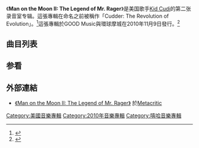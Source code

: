 {{多個問題|
{{Orphan|time=2016-12-17}}
{{Link style|time=2015-12-13}}
{{Expand language|en|time=2020-09-04}}
}}
{{Infobox album 
| Name        = Man on the Moon II: The Legend of Mr. Rager
| Type        = studio
| Artist      = [[:en:_Kid_Cudi|Kid Cudi]]
| Cover       = 
| Released    = 2010年11月9日
| Recorded    = 2009-2010
| Genre       = [[另类嘻哈|另类嘻哈]]
| Length      = 62:06
| Label       = Dream On, [[GOOD_Music|GOOD Music]], [[:en:_Universal_Motown|Universal Motown]]
| Producer    = Kid Cudi, Emile Haynie, Plain Pat <small>(执行制作人)</small><br />Dot da Genius, [[:en:_Jim_Jonsin|Jim Jonsin]], Chuck Inglish, [[:en:_No_I.D.|No I.D.]], [[:en:_Jeff_Bhasker|Jeff Bhasker]], [[:en:_The_Smeezingtons|The Smeezingtons]], [[:en:_Mike_Dean_(producer)|Mike Dean]], Anthony Killhoffer, Blended Babies, Ken Lewis
| Last album  = [[:en:_Man_on_the_Moon:_The_End_of_Day|Man on the Moon: The End of Day]]<br />(2009)
| This album  = ''Man On The Moon II: The Legend of Mr. Rager''<br />(2010)
| Next album  =
| Misc = {{Singles
  | Name           = Man on the Moon II: The Legend of Mr. Rager
  | Type           = studio
  | Single 1       = [[:en:_Erase_Me|Erase Me]]
  | Single 1 date  = 2010年8月24日
}}}}

《'''Man on the Moon II: The Legend of Mr. Rager'''》是美国歌手[[:en:_Kid_Cudi|Kid Cudi]]的第二张录音室专辑。這張專輯在命名之前被稱作「Cudder: The Revolution of Evolution」。<ref name="Ortiz">{{Cite web |url=http://www.hiphopdx.com/index/news/id.11084/title.kid-cudi-changes-album-title-gets-more-personal |title=存档副本 |access-date=2011-05-03 |archive-url=https://web.archive.org/web/20100520102633/http://www.hiphopdx.com/index/news/id.11084/title.kid-cudi-changes-album-title-gets-more-personal |archive-date=2010-05-20 |dead-url=yes }}</ref>這張專輯於GOOD Music與環球摩城在2010年11月9日發行。<ref>{{Cite web |url=http://www.hiphopdx.com/index/news/id.12118/title.dx-news-bits-kid-cudi-queen-latifah-curreny |title=http://www.hiphopdx.com/index/news/id.12118/title.dx-news-bits-kid-cudi-queen-latifah-curreny |access-date=2011-05-03 |archive-url=https://web.archive.org/web/20120929114310/http://www.hiphopdx.com/index/news/id.12118/title.dx-news-bits-kid-cudi-queen-latifah-curreny |archive-date=2012-09-29 |dead-url=yes }}</ref>

== 曲目列表 ==

{{track listing
|headline      = Act I: The World I Am Ruling
|extra_column  = 製作人
|title1        = Scott Mescudi vs. the World
|note1         = featuring Cee Lo Green
|extra1        = Emile, The Smeezingtons, No I.D.
|length1       = 3:55

|title2        = REVOFEV
|extra2        = Plain Pat, Mike Dean
|length2       = 3:03
}}
{{track listing
|headline      = Act II: A Stronger Trip
|extra_column  = 製作人
|title3        = Don't Play This Song
|note3         = featuring Mary J. Blige
|extra3        = Emile
|length3       = 3:43

|title4        = We Aite (Wake Your Mind Up)
|extra4        = Emile, Plain Pat
|length4       = 1:27

|title5        = Marijuana 
|extra5        = Dot da Genius, Kid Cudi, Mike Dean
|length5       = 4:20

|title6        = Mojo So Dope
|extra6        = Emile
|length6       = 3:31
}}
{{track listing
|headline      = Act III: Party On
|extra_column  = 製作人
|title7        = Ashin' Kusher
|extra7        = Chuck Inglish
|length7       = 3:49

|title8        = Erase Me
|note8         = featuring [[Kanye_West|Kanye West]]
|extra8        = Jim Jonsin
|length8       = 3:13

|title9        = Wild'n Cuz I'm Young
|extra9        = Plain Pat, Emile
|length9       = 4:14

|title10       = The Mood
|extra10       = Emile, No I.D.
|length10      = 2:36
}}
{{track listing
|headline      = Act IV: The Transformation
|extra_column  = 製作人
| title11      = MANIAC
| note11       = featuring Cage & St. Vincent
| extra11      = Anthony Kilhoffer, Mike Dean
| length11     = 2:58

| title12      = Mr. Rager
| extra12      = Emile, No I.D., Jeff Bhasker
| length12     = 4:54

| title13      = These Worries
| note13       = featuring Mary J. Blige
| extra13      = Emile
| length13     = 4:16

| title14      = The End
| note14       = featuring GLC], Chip tha Ripper & Nikki Wray
| extra14      = Blended Babies
| length14     = 4:21
}}
{{track listing
|headline      = Act V: You Live & You Learn
|extra_column  = 製作人
| title15      = All Along
| extra15      = Emile
| length15     = 3:23

| title16      = GHOST!
| extra16      = Emile, Ken Lewis, No I.D.
| length16     = 4:49

| title17      = Trapped in My Mind 
| extra17      = Dot da Genius, Kid Cudi, Mike Dean, Emile
| length17     = 3:34
}}

== 参看 ==
{{reflist}}

== 外部連結 ==
*[http://www.metacritic.com/music/man-on-the-moon-vol-2-the-legend-of-mr-rager 《Man on the Moon II: The Legend of Mr. Rager》] {{Wayback|url=http://www.metacritic.com/music/man-on-the-moon-vol-2-the-legend-of-mr-rager |date=20101110030145 }}於[[Metacritic|Metacritic]]

[[Category:美國音樂專輯|Category:美國音樂專輯]]
[[Category:2010年音樂專輯|Category:2010年音樂專輯]]
[[Category:嘻哈音樂專輯|Category:嘻哈音樂專輯]]